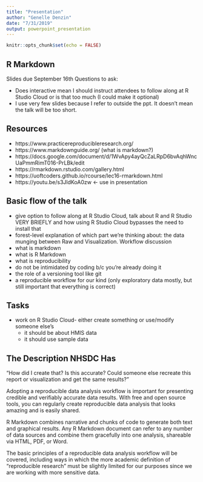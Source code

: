 ```yaml
---
title: "Presentation"
author: "Genelle Denzin"
date: "7/31/2019"
output: powerpoint_presentation
---
```


```r
knitr::opts_chunk$set(echo = FALSE)
```

## R Markdown

Slides due September 16th
Questions to ask:

- Does interactive mean I should instruct attendees to follow along at R Studio Cloud or is that too much (I could make it optional)
- I use very few slides because I refer to outside the ppt. It doesn't mean the talk will be too short.

## Resources

- https://www.practicereproducibleresearch.org/
- https://www.markdownguide.org/ (what is markdown?)
- https://docs.google.com/document/d/1WvApy4ayQcZaLRpD6bvAqhWncUaPmmRimT016-PrLBk/edit
- https://rmarkdown.rstudio.com/gallery.html
- https://uoftcoders.github.io/rcourse/lec16-rmarkdown.html
- https://youtu.be/s3JldKoA0zw <- use in presentation

## Basic flow of the talk

* give option to follow along at R Studio Cloud, talk about R and R Studio VERY BRIEFLY and how using R Studio Cloud bypasses the need to install that
* forest-level explanation of which part we're thinking about: the data munging between Raw and Visualization. Workflow discussion
* what is markdown
* what is R Markdown
* what is reproducibility
* do not be intimidated by coding b/c you're already doing it
* the role of a versioning tool like git
* a reproducible workflow for our kind (only exploratory data mostly, but still important that everything is correct)

## Tasks

* work on R Studio Cloud- either create something or use/modify someone else's
  - it should be about HMIS data
  - it should use sample data

## The Description NHSDC Has

"How did I create that? Is this accurate? Could someone else recreate this report or visualization and get the same results?" 

Adopting a reproducible data analysis workflow is important for presenting credible and verifiably accurate data results. With free and open source tools, you can regularly create reproducible data analysis that looks amazing and is easily shared. 

R Markdown combines narrative and chunks of code to generate both text and graphical results. Any R Markdown document can refer to any number of data sources and combine them gracefully into one analysis, shareable via HTML, PDF, or Word. 

The basic principles of a reproducible data analysis workflow will be covered, including ways in which the more academic definition of "reproducible research" must be slightly limited for our purposes since we are working with more sensitive data.
